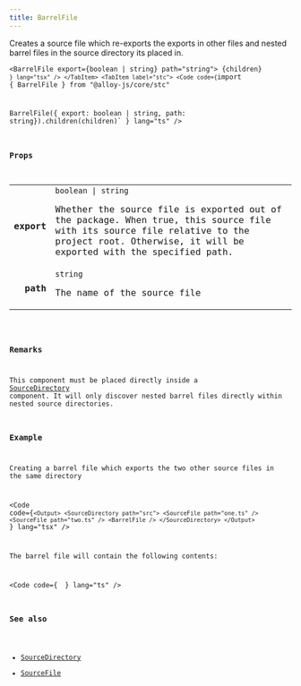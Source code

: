 ```yaml
---
title: BarrelFile
---
```



Creates a source file which re-exports the exports in other files and nested barrel files in the source directory its placed in.

<Tabs syncKey="component-style">
    <TabItem label="jsx">
        <Code code={`import { BarrelFile } from "@alloy-js/core" 

<BarrelFile export={boolean | string} path="string">
    {children}
</BarrelFile>`} lang="tsx" />
</TabItem>
<TabItem label="stc">
    <Code code={`import { BarrelFile } from "@alloy-js/core/stc" 

BarrelFile({ export: boolean | string, path: string}).children(children)` } lang="ts" />
</TabItem>
</Tabs>

### Props

<table>
  <tr>
    <td style="text-align: right;font-weight: bold;">export</td>
    <td>
      <Badge text="optional" variant="note" size="small" /> <code>boolean | string</code>
  
  Whether the source file is exported out of the package. When true, this source file with its source file relative to the project root. Otherwise, it will be exported with the specified path.
  
  
  </td>
  </tr>
  <tr>
    <td style="text-align: right;font-weight: bold;">path</td>
    <td>
      <Badge text="optional" variant="note" size="small" /> <code>string</code>
  
  The name of the source file
  
  
  </td>
  </tr>
</table>

  ### Remarks

This component must be placed directly inside a <a href="/reference/core/components/sourcedirectory/">SourceDirectory</a> component. It will only discover nested barrel files directly within nested source directories.



  ### Example

Creating a barrel file which exports the two other source files in the same directory

<Code code={`
  <Output>
    <SourceDirectory path="src">
      <SourceFile path="one.ts" />
      <SourceFile path="two.ts" />
      <BarrelFile />
    </SourceDirectory>
  </Output>
` } lang="tsx" />

The barrel file will contain the following contents:

<Code code={`
` } lang="ts" />



### See also


* <a href="/reference/core/components/sourcedirectory/">SourceDirectory</a>
* <a href="/reference/typescript/components/sourcefile/">SourceFile</a>

